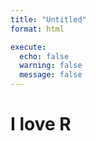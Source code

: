 ```yaml
---
title: "Untitled"
format: html

execute:
  echo: false
  warning: false
  message: false
---
```




# I love R 